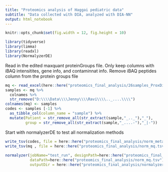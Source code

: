 ```yaml
---
title: "Proteomics analysis of Haggai pediatric data"
subtitle: "Data collected with DIA, analyzed with DIA-NN"
output: html_notebook
---
```


```r
knitr::opts_chunk$set(fig.width = 12, fig.height = 10)
```

```r
library(tidyverse)
library(limma)
library(readxl)
library(NormalyzerDE)
```

Read in the edited maxquant proteinGroups file. Only keep columns with iBAQ intensitites, gene info, and contaminnat info. Remove iBAQ peptides column from the protein groups file

```r
mq <- read_excel(here::here("proteomics_final_analysis/26samples_ProxDist_PG.xlsx"), sheet = 2)
samples <- mq %>% 
  colnames %>% 
  str_remove("D:\\\\Data\\\\Jenny\\\\Ravi\\\\.._....\\\\")
colnames(mq) <- samples
codes <- samples [-1] %>% 
  as_tibble_col(column_name = "sample") %>% 
  mutate(Patient = str_remove_all(str_extract(sample,"_.._"),"_"),
         group = str_remove_all(str_extract(sample,"_....-"),"_|-"))
```

Start with normalyzerDE to test all normalization methods

```r
write_tsv(codes, file = here::here("proteomics_final_analysis/norm_meta.tsv"))
write_tsv(mq , file = here::here("proteomics_final_analysis/norm_mq.tsv"))
  
normalyzer(jobName="test_run", designPath=here::here("proteomics_final_analysis/norm_meta.tsv"), 
           dataPath=here::here("proteomics_final_analysis/norm_mq.tsv"),
           outputDir = here::here("proteomics_final_analysis/normalyzer/"))
```





